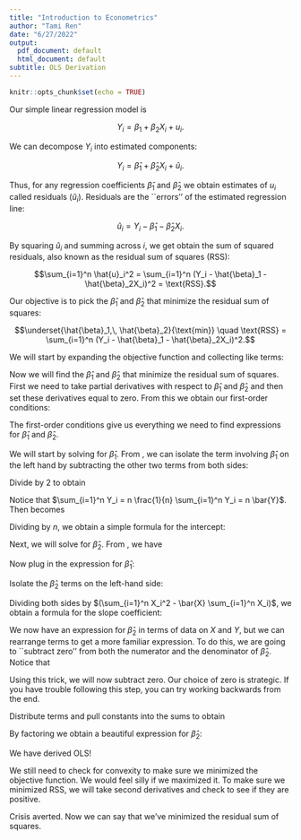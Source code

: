 ```yaml
---
title: "Introduction to Econometrics"
author: "Tami Ren"
date: "6/27/2022"
output:
  pdf_document: default
  html_document: default
subtitle: OLS Derivation
---
```


```r
knitr::opts_chunk$set(echo = TRUE)
```

\subsection*{Getting started}

\noindent Our simple linear regression model is

$$Y_i = \beta_1 + \beta_2 X_i + u_i.$$

\noindent We can decompose $Y_i$ into estimated components:

$$Y_i = \hat{\beta}_1 + \hat{\beta}_2 X_i + \hat{u}_i.$$

\noindent Thus, for any regression coefficients $\hat{\beta}_1$ and $\hat{\beta}_2$ we obtain estimates of $u_i$ called residuals ($\hat{u}_i$). Residuals are the ``errors'' of the estimated regression line:

$$\hat{u}_i = Y_i - \hat{\beta}_1 - \hat{\beta}_2 X_i.$$

\noindent By squaring $\hat{u}_i$ and summing across $i$, we get obtain the sum of squared residuals, also known as the residual sum of squares (RSS):

$$\sum_{i=1}^n \hat{u}_i^2 = \sum_{i=1}^n (Y_i - \hat{\beta}_1 - \hat{\beta}_2X_i)^2 = \text{RSS}.$$

\subsection*{Objective function}

\noindent Our objective is to pick the $\hat{\beta}_1$ and $\hat{\beta}_2$ that minimize the residual sum of squares:

$$\underset{\hat{\beta}_1,\, \hat{\beta}_2}{\text{min}} \quad \text{RSS} = \sum_{i=1}^n (Y_i - \hat{\beta}_1 - \hat{\beta}_2X_i)^2.$$

\noindent We will start by expanding the objective function and collecting like terms:

\begin{align}
\text{RSS} &= \sum_{i=1}^n (Y_i - \hat{\beta}_1 - \hat{\beta}_2X_i)^2 \\
&= \sum_{i=1}^n (Y_i - \hat{\beta}_1 - \hat{\beta}_2X_i)(Y_i - \hat{\beta}_1 - \hat{\beta}_2X_i) \\
& = \sum_{i=1}^n (Y_i^2 - Y_i\hat{\beta}_1 - Y_i\hat{\beta}_2X_i - \hat{\beta}_1Y_i + \hat{\beta}_1^2 + \hat{\beta}_1\hat{\beta}_2X_i - \hat{\beta}_2X_iY_i + \hat{\beta}_2X_i\hat{\beta}_1 + \hat{\beta}_2^2X_i^2) \\
&= \sum_{i=1}^n (Y_i^2 - 2Y_i\hat{\beta}_1 - 2Y_i\hat{\beta}_2X_i + \hat{\beta}_1^2 + 2\hat{\beta}_1\hat{\beta}_2X_i  + \hat{\beta}_2^2X_i^2).
\end{align}

\subsection*{First-order conditions}

\noindent Now we will find the $\hat{\beta}_1$ and $\hat{\beta}_2$ that minimize the residual sum of squares. First we need to take partial derivatives with respect to $\hat{\beta}_1$ and $\hat{\beta}_2$ and then set these derivatives equal to zero. From this we obtain our first-order conditions:

\begin{align}
\frac{\partial \text{RSS}}{\partial \hat{\beta}_1} &= \sum_{i=1}^n (-2Y_i + 2\hat{\beta}_1 + 2\hat{\beta}_2X_i) = 0 \label{foc1} \\ 
\frac{\partial \text{RSS}}{\partial \hat{\beta}_2} &= \sum_{i=1}^n (-2Y_i X_i + 2\hat{\beta}_1X_i + 2\hat{\beta}_2X_i^2) = 0 \label{foc2}
\end{align}

\noindent The first-order conditions give us everything we need to find expressions for $\hat{\beta}_1$ and $\hat{\beta}_2$. 

\subsection*{Solve for the intercept formula}

\noindent We will start by solving for $\hat{\beta}_1$. From \autoref{foc1}, we can isolate the term involving $\hat{\beta}_1$ on the left hand by subtracting the other two terms from both sides:

\begin{align}
2 \sum_{i=1}^n \hat{\beta}_1 = 2 \sum_{i=1}^n Y_i - 2 \hat{\beta}_2 \sum_{i=1}^n X_i.
\end{align}

\noindent Divide by 2 to obtain

\begin{align}
\sum_{i=1}^n \hat{\beta}_1 = \sum_{i=1}^n Y_i - \hat{\beta}_2 \sum_{i=1}^n X_i. \label{midb1}
\end{align}

\noindent Notice that $\sum_{i=1}^n Y_i = n \frac{1}{n} \sum_{i=1}^n Y_i = n \bar{Y}$. Then \autoref{midb1} becomes

\begin{align}
n \hat{\beta}_1 = n \bar{Y} - \hat{\beta}_2 n \bar{X}.
\end{align}

\noindent Dividing by $n$, we obtain a simple formula for the intercept:

\begin{align}
\hat{\beta}_1 = \bar{Y} - \hat{\beta}_2 \bar{X}.
\end{align}

\subsection*{Solve for the slope formula}

\noindent Next, we will solve for $\hat{\beta}_2$. From \autoref{foc2}, we have 

\begin{align}
- \sum_{i=1}^n Y_i X_i + \hat{\beta}_1 \sum_{i=1}^n X_i + \hat{\beta}_2 \sum_{i=1}^n X_i^2 = 0.
\end{align}

\noindent Now plug in the expression for $\hat{\beta}_1$:

\begin{align}
- \sum_{i=1}^n Y_i X_i + (\bar{Y} - \hat{\beta}_2 \bar{X}) \sum_{i=1}^n X_i + \hat{\beta}_2 \sum_{i=1}^n X_i^2 &= 0 \\
- \sum_{i=1}^n Y_i X_i + \bar{Y} \sum_{i=1}^n X_i - \hat{\beta}_2 \bar{X} \sum_{i=1}^n X_i + \hat{\beta}_2 \sum_{i=1}^n X_i^2 &= 0.
\end{align}

\noindent Isolate the $\hat{\beta}_2$ terms on the left-hand side:

\begin{align}
\hat{\beta}_2 (\sum_{i=1}^n X_i^2 - \bar{X} \sum_{i=1}^n X_i) &= \sum_{i=1}^n Y_i X_i -  \bar{Y} \sum_{i=1}^n X_i.
\end{align}

\noindent Dividing both sides by $(\sum_{i=1}^n X_i^2 - \bar{X} \sum_{i=1}^n X_i)$, we obtain a formula for the slope coefficient:

\begin{align}
\hat{\beta}_2 &= \dfrac{\sum_{i=1}^n Y_i X_i -  \bar{Y} \sum_{i=1}^n X_i}{\sum_{i=1}^n X_i^2 - \bar{X} \sum_{i=1}^n X_i}.
\end{align}

\subsection*{Rearranging the slope formula}

\noindent We now have an expression for $\hat{\beta}_2$ in terms of data on $X$ and $Y$, but we can rearrange terms to get a more familiar expression. To do this, we are going to ``subtract zero'' from both the numerator and the denominator of $\hat{\beta}_2$. Notice that 

\begin{align}
\sum_{i=1}^n (X_i - \bar{X}) &= \sum_{i=1}^n X_i - \sum_{i=1}^n \bar{X} \\
							 &= \sum_{i=1}^n X_i  - n\bar{X} \\
							 &= \sum_{i=1}^n X_i - n \frac{1}{n} \sum_{i=1}^n X_i \\
							 &= \sum_{i=1}^n X_i - \sum_{i=1}^n X_i \\
							 &= 0.
\end{align}


\noindent Using this trick, we will now subtract zero. Our choice of zero is strategic. If you have trouble following this step, you can try working backwards from the end.

\begin{align}
\hat{\beta}_2 &= \dfrac{\sum_{i=1}^n Y_i X_i -  \bar{Y} \sum_{i=1}^n X_i - {\bar{X} \sum_{i=1}^n (Y_i - \bar{Y})}} {\sum_{i=1}^n X_i^2 - \bar{X} \sum_{i=1}^n X_i - {\bar{X} \sum_{i=1}^n  (X_i - \bar{X}) }}.
\end{align}

\noindent Distribute terms and pull constants into the sums to obtain

\begin{align}
\hat{\beta}_2 &= \dfrac{\sum_{i=1}^n Y_i X_i -   \sum_{i=1}^n \bar{Y} X_i - \sum_{i=1}^n \bar{X} Y_i + \sum_{i=1}^n \bar{Y} \bar{X}} {\sum_{i=1}^n X_i^2 -  \sum_{i=1}^n \bar{X} X_i - \sum_{i=1}^n \bar{X} X_i + \sum_{i=1}^n \bar{X}^2 }.
\end{align}

\noindent By factoring we obtain a beautiful expression for $\hat{\beta}_2$:

\begin{align}
\hat{\beta}_2 &= \dfrac{\sum_{i=1}^n (Y_i - \bar{Y})(X_i - \bar{X})} {\sum_{i=1}^n (X_i - \bar{X}) (X_i - \bar{X})}.
\end{align}

\subsection*{Behold!}

\noindent We have derived OLS!

\begin{align}
\hat{\beta}_1 = \bar{Y} - \hat{\beta}_2 \bar{X}
\end{align}

\begin{align}
\hat{\beta}_2 &= \dfrac{\sum_{i=1}^n (Y_i - \bar{Y})(X_i - \bar{X})} {\sum_{i=1}^n (X_i - \bar{X}) (X_i - \bar{X})}
\end{align}

\subsection*{Oh wait, second-order conditions}

\noindent We still need to check for convexity to make sure we minimized the objective function. We would feel silly if we maximized it. To make sure we minimized $\text{RSS}$, we will take second derivatives and check to see if they are positive.

\begin{align}
\frac{\partial^2 \text{RSS}}{\partial \hat{\beta}_1^2} &= \sum_{i=1}^n 2 > 0 \label{soc1} \\ 
\frac{\partial^2 \text{RSS}}{\partial \hat{\beta}_2^2} &= \sum_{i=1}^n 2X_i^2  > 0 \label{soc2}
\end{align}

\noindent Crisis averted. Now we can say that we've minimized the residual sum of squares.

